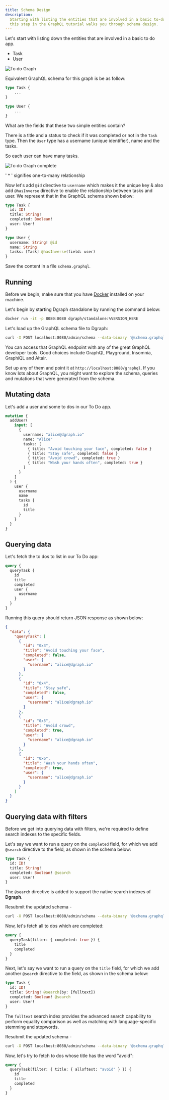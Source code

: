 ```yaml
---
title: Schema Design
description:
  Starting with listing the entities that are involved in a basic to-do app,
  this step in the GraphQL tutorial walks you through schema design.
---
```



<DgraphWIP />

Let's start with listing down the entities that are involved in a basic to do
app.

- Task
- User

![To do Graph](/images/dgraph/guides/to-do-app/todo-graph.png)

Equivalent GraphQL schema for this graph is be as follow:

```graphql
type Task {
    ...
}

type User {
    ...
}
```

What are the fields that these two simple entities contain?

There is a title and a status to check if it was completed or not in the `Task`
type. Then the `User` type has a username (unique identifier), name and the
tasks.

So each user can have many tasks.

![To do Graph complete](/images/dgraph/guides/to-do-app/todo-graph-2.png)

<Note>' \* ' signifies one-to-many relationship</Note>

Now let's add `@id` directive to `username` which makes it the unique key & also
add `@hasInverse` directive to enable the relationship between tasks and user.
We represent that in the GraphQL schema shown below:

```graphql
type Task {
  id: ID!
  title: String!
  completed: Boolean!
  user: User!
}

type User {
  username: String! @id
  name: String
  tasks: [Task] @hasInverse(field: user)
}
```

Save the content in a file `schema.graphql`.

## Running

Before we begin, make sure that you have
[Docker](https://docs.docker.com/install/) installed on your machine.

Let's begin by starting Dgraph standalone by running the command below:

```sh
docker run -it -p 8080:8080 dgraph/standalone:%VERSION_HERE
```

Let's load up the GraphQL schema file to Dgraph:

```sh
curl -X POST localhost:8080/admin/schema --data-binary '@schema.graphql'
```

You can access that GraphQL endpoint with any of the great GraphQL developer
tools. Good choices include GraphQL Playground, Insomnia, GraphiQL and Altair.

Set up any of them and point it at `http://localhost:8080/graphql`. If you know
lots about GraphQL, you might want to explore the schema, queries and mutations
that were generated from the schema.

## Mutating data

Let's add a user and some to dos in our To Do app.

```graphql
mutation {
  addUser(
    input: [
      {
        username: "alice@dgraph.io"
        name: "Alice"
        tasks: [
          { title: "Avoid touching your face", completed: false }
          { title: "Stay safe", completed: false }
          { title: "Avoid crowd", completed: true }
          { title: "Wash your hands often", completed: true }
        ]
      }
    ]
  ) {
    user {
      username
      name
      tasks {
        id
        title
      }
    }
  }
}
```

## Querying data

Let's fetch the to dos to list in our To Do app:

```graphql
query {
  queryTask {
    id
    title
    completed
    user {
      username
    }
  }
}
```

Running this query should return JSON response as shown below:

```json
{
  "data": {
    "queryTask": [
      {
        "id": "0x3",
        "title": "Avoid touching your face",
        "completed": false,
        "user": {
          "username": "alice@dgraph.io"
        }
      },
      {
        "id": "0x4",
        "title": "Stay safe",
        "completed": false,
        "user": {
          "username": "alice@dgraph.io"
        }
      },
      {
        "id": "0x5",
        "title": "Avoid crowd",
        "completed": true,
        "user": {
          "username": "alice@dgraph.io"
        }
      },
      {
        "id": "0x6",
        "title": "Wash your hands often",
        "completed": true,
        "user": {
          "username": "alice@dgraph.io"
        }
      }
    ]
  }
}
```

## Querying data with filters

Before we get into querying data with filters, we're required to define search
indexes to the specific fields.

Let's say we want to run a query on the `completed` field, for which we add
`@search` directive to the field, as shown in the schema below:

```graphql
type Task {
  id: ID!
  title: String!
  completed: Boolean! @search
  user: User!
}
```

The `@search` directive is added to support the native search indexes of
**Dgraph**.

Resubmit the updated schema -

```sh
curl -X POST localhost:8080/admin/schema --data-binary '@schema.graphql'
```

Now, let's fetch all to dos which are completed:

```graphql
query {
  queryTask(filter: { completed: true }) {
    title
    completed
  }
}
```

Next, let's say we want to run a query on the `title` field, for which we add
another `@search` directive to the field, as shown in the schema below:

```graphql
type Task {
  id: ID!
  title: String! @search(by: [fulltext])
  completed: Boolean! @search
  user: User!
}
```

The `fulltext` search index provides the advanced search capability to perform
equality comparison as well as matching with language-specific stemming and
stopwords.

Resubmit the updated schema -

```sh
curl -X POST localhost:8080/admin/schema --data-binary '@schema.graphql'
```

Now, let's try to fetch to dos whose title has the word "avoid":

```graphql
query {
  queryTask(filter: { title: { alloftext: "avoid" } }) {
    id
    title
    completed
  }
}
```
